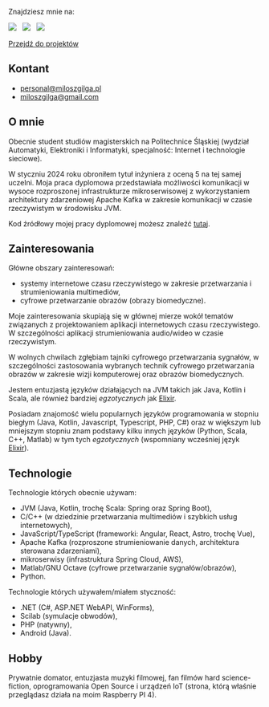 Znajdziesz mnie na:

[![](https://img.shields.io/badge/github-808080?style=for-the-badge&logo=github)](https://github.com/milosz08) &nbsp;
[![](https://img.shields.io/badge/linkedin-%230077B5.svg?style=for-the-badge&logo=linkedin&logoColor=white)](https://www.linkedin.com/in/miloszgilga) &nbsp;
[![](https://img.shields.io/badge/-Stackoverflow-FE7A16?style=for-the-badge&logo=stack-overflow&logoColor=white)](https://stackoverflow.com/users/18847390/milosz08) &nbsp;

[Przejdź do projektów](/pl/projects)

## Kontant

- [personal@miloszgilga.pl](mailto:personal@miloszgilga.pl)
- [miloszgilga@gmail.com](mailto:miloszgilga@gmail.com)

## O mnie

Obecnie student studiów magisterskich na Politechnice Śląskiej (wydział Automatyki, Elektroniki i Informatyki,
specjalność: Internet i technologie sieciowe).

W styczniu 2024 roku obroniłem tytuł inżyniera z oceną 5 na tej samej uczelni. Moja praca dyplomowa przedstawiała
możliwości komunikacji w wysoce rozproszonej infrastrukturze mikroserwisowej z wykorzystaniem architektury zdarzeniowej
Apache Kafka w zakresie komunikacji w czasie rzeczywistym w środowisku JVM.

Kod źródłowy mojej pracy dyplomowej możesz znaleźć [tutaj](https://github.com/visphere).

## Zainteresowania

Główne obszary zainteresowań:
- systemy internetowe czasu rzeczywistego w zakresie przetwarzania i strumieniowania multimediów,
- cyfrowe przetwarzanie obrazów (obrazy biomedyczne).

Moje zainteresowania skupiają się w głównej mierze wokół tematów związanych z projektowaniem aplikacji internetowych
czasu rzeczywistego. W szczególności aplikacji strumieniowania audio/wideo w czasie rzeczywistym.

W wolnych chwilach zgłębiam tajniki cyfrowego przetwarzania sygnałów, w szczególności zastosowania wybranych technik
cyfrowego przetwarzania obrazów w zakresie wizji komputerowej oraz obrazów biomedycznych.

Jestem entuzjastą języków działających na JVM takich jak Java, Kotlin i Scala, ale również bardziej _egzotycznych_
jak [Elixir](https://elixir-lang.org).

Posiadam znajomość wielu popularnych języków programowania w stopniu biegłym (Java, Kotlin, Javascript, Typescript,
PHP, C#) oraz w większym lub mniejszym stopniu znam podstawy kilku innych języków (Python, Scala, C++, Matlab) w tym
tych _egzotycznych_ (wspomniany wcześniej język [Elixir](https://elixir-lang.org)).

## Technologie

Technologie których obecnie używam:

- JVM (Java, Kotlin, trochę Scala: Spring oraz Spring Boot),
- C/C++ (w dziedzinie przetwarzania multimediów i szybkich usług internetowych),
- JavaScript/TypeScript (frameworki: Angular, React, Astro, trochę Vue),
- Apache Kafka (rozproszone strumieniowanie danych, architektura sterowana zdarzeniami),
- mikroserwisy (infrastruktura Spring Cloud, AWS),
- Matlab/GNU Octave (cyfrowe przetwarzanie sygnałów/obrazów),
- Python.

Technologie których używałem/miałem styczność:

- .NET (C#, ASP.NET WebAPI, WinForms),
- Scilab (symulacje obwodów),
- PHP (natywny),
- Android (Java).

## Hobby

Prywatnie domator, entuzjasta muzyki filmowej, fan filmów hard science-fiction, oprogramowania Open Source i urządzeń
IoT (strona, którą właśnie przeglądasz działa na moim Raspberry PI 4).
